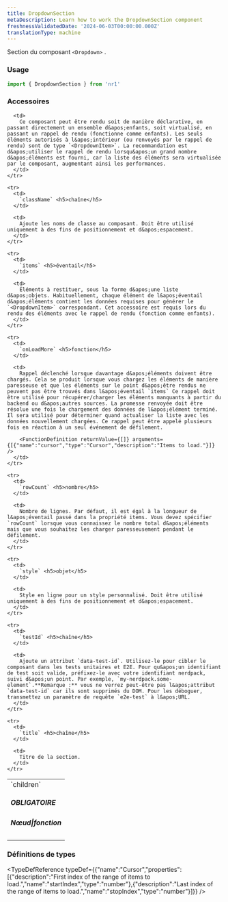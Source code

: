 ```yaml
---
title: DropdownSection
metaDescription: Learn how to work the DropdownSection component
freshnessValidatedDate: '2024-06-03T00:00:00.000Z'
translationType: machine
---
```


Section du composant `<Dropdown>` .

### Usage

```js
import { DropdownSection } from 'nr1'
```

### Accessoires

<table>
  <tbody>
    <tr>
      <td>
        `children` <h5>OBLIGATOIRE</h5> <h5>Nœud|fonction</h5>
      </td>

      <td>
        Ce composant peut être rendu soit de manière déclarative, en passant directement un ensemble d&apos;enfants, soit virtualisé, en passant un rappel de rendu (fonctionne comme enfants). Les seuls éléments autorisés à l&apos;intérieur (ou renvoyés par le rappel de rendu) sont de type `<DropdownItem>`. La recommandation est d&apos;utiliser le rappel de rendu lorsqu&apos;un grand nombre d&apos;éléments est fourni, car la liste des éléments sera virtualisée par le composant, augmentant ainsi les performances.
      </td>
    </tr>

    <tr>
      <td>
        `className` <h5>chaîne</h5>
      </td>

      <td>
        Ajoute les noms de classe au composant. Doit être utilisé uniquement à des fins de positionnement et d&apos;espacement.
      </td>
    </tr>

    <tr>
      <td>
        `items` <h5>éventail</h5>
      </td>

      <td>
        Éléments à restituer, sous la forme d&apos;une liste d&apos;objets. Habituellement, chaque élément de l&apos;éventail d&apos;éléments contient les données requises pour générer le `<DropdownItem>` correspondant. Cet accessoire est requis lors du rendu des éléments avec le rappel de rendu (fonction comme enfants).
      </td>
    </tr>

    <tr>
      <td>
        `onLoadMore` <h5>fonction</h5>
      </td>

      <td>
        Rappel déclenché lorsque davantage d&apos;éléments doivent être chargés. Cela se produit lorsque vous chargez les éléments de manière paresseuse et que les éléments sur le point d&apos;être rendus ne peuvent pas être trouvés dans l&apos;éventail `items` Ce rappel doit être utilisé pour récupérer/charger les éléments manquants à partir du backend ou d&apos;autres sources. La promesse renvoyée doit être résolue une fois le chargement des données de l&apos;élément terminé. Il sera utilisé pour déterminer quand actualiser la liste avec les données nouvellement chargées. Ce rappel peut être appelé plusieurs fois en réaction à un seul événement de défilement.

        <FunctionDefinition returnValue={[]} arguments={[{"name":"cursor","type":"Cursor","description":"Items to load."}]} />
      </td>
    </tr>

    <tr>
      <td>
        `rowCount` <h5>nombre</h5>
      </td>

      <td>
        Nombre de lignes. Par défaut, il est égal à la longueur de l&apos;éventail passé dans la propriété items. Vous devez spécifier `rowCount` lorsque vous connaissez le nombre total d&apos;éléments mais que vous souhaitez les charger paresseusement pendant le défilement.
      </td>
    </tr>

    <tr>
      <td>
        `style` <h5>objet</h5>
      </td>

      <td>
        Style en ligne pour un style personnalisé. Doit être utilisé uniquement à des fins de positionnement et d&apos;espacement.
      </td>
    </tr>

    <tr>
      <td>
        `testId` <h5>chaîne</h5>
      </td>

      <td>
        Ajoute un attribut `data-test-id`. Utilisez-le pour cibler le composant dans les tests unitaires et E2E. Pour qu&apos;un identifiant de test soit valide, préfixez-le avec votre identifiant nerdpack, suivi d&apos;un point. Par exemple, `my-nerdpack.some-element`.**Remarque :** vous ne verrez peut-être pas l&apos;attribut `data-test-id` car ils sont supprimés du DOM. Pour les déboguer, transmettez un paramètre de requête `e2e-test` à l&apos;URL.
      </td>
    </tr>

    <tr>
      <td>
        `title` <h5>chaîne</h5>
      </td>

      <td>
        Titre de la section.
      </td>
    </tr>
  </tbody>
</table>

### Définitions de types

<TypeDefReference typeDef={{"name":"Cursor","properties":[{"description":"First index of the range of items to load.","name":"startIndex","type":"number"},{"description":"Last index of the range of items to load.","name":"stopIndex","type":"number"}]}} />